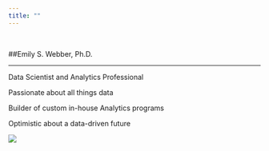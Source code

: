```yaml
---
title: ""
---
```


&nbsp;
&nbsp;

##Emily S. Webber, Ph.D.

---
Data Scientist and Analytics Professional 
&nbsp;

Passionate about all things data 
&nbsp;

Builder of custom in-house Analytics programs 
&nbsp;

Optimistic about a data-driven future
&nbsp;


![](/Users/emily.webber/Dropbox/Website Dropbox 2/Website/interview.png)



<link rel="stylesheet" href="style.css" type="text/css" />
<script>
  (function(i,s,o,g,r,a,m){i['GoogleAnalyticsObject']=r;i[r]=i[r]||function(){
  (i[r].q=i[r].q||[]).push(arguments)},i[r].l=1*new Date();a=s.createElement(o),
  m=s.getElementsByTagName(o)[0];a.async=1;a.src=g;m.parentNode.insertBefore(a,m)
  })(window,document,'script','https://www.google-analytics.com/analytics.js','ga');

  ga('create', 'UA-91308049-1', 'auto');
  ga('send', 'pageview');

</script>



<!-- Go to www.addthis.com/dashboard to customize your tools --> <script type="text/javascript" src="//s7.addthis.com/js/300/addthis_widget.js#pubid=ra-589036a8549be1ce"></script>
